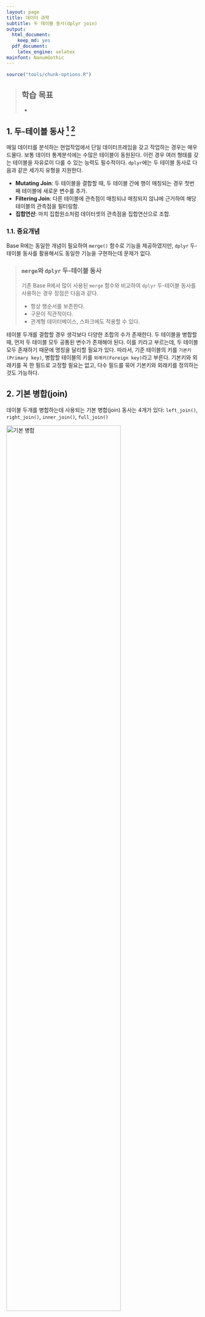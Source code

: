 ```yaml
---
layout: page
title: 데이터 과학
subtitle: 두 테이블 동사(dplyr join)
output:
  html_document: 
    keep_md: yes
  pdf_document:
    latex_engine: xelatex
mainfont: NanumGothic
---
```



```r
source("tools/chunk-options.R")
```
> ## 학습 목표 {.objectives}
>
> * 

## 1. 두-테이블 동사 [^dplyr-join-vignette] [^stat545-dplyr-join]

[^dplyr-join-vignette]: [Two-table verbs](https://cran.r-project.org/web/packages/dplyr/vignettes/two-table.html)

[^stat545-dplyr-join]: [Cheatsheet for dplyr join functions](http://stat545.com/bit001_dplyr-cheatsheet.html)

매일 데이터를 분석하는 현업작업에서 단일 데이터프레임을 갖고 작업하는 경우는 매우 드물다.
보통 데이터 통계분석에는 수많은 테이블이 동원된다. 이런 경우 여러 형태를 갖는 테이블을 자유로이 다룰 수 있는 능력도 필수적이다.
`dplyr`에는 두 테이블 동사로 다음과 같은 세가지 유형을 지원한다.

- **Mutating Join**: 두 테이블을 결합할 때, 두 테이블 간에 행이 매칭되는 경우 첫번째 테이블에 새로운 변수를 추가.
- **Filtering Join**: 다른 테이블에 관측점이 매칭되냐 매칭되지 않냐에 근거하여 해당 테이블의 관측점을 필터링함.
- **집합연산**: 마치 집합원소처럼 데이터셋의 관측점을 집합연산으로 조합.

### 1.1. 중요개념

Base R에는 동일한 개념이 필요하여 `merge()` 함수로 기능을 제공하였지만, 
`dplyr` 두-테이블 동사를 활용해서도 동일한 기능을 구현하는데 문제가 없다.

> ### `merge`와 `dplyr` 두-테이블 동사 {.callout}
>
> 기존 Base R에서 많이 사용된 `merge` 함수와 비교하여 `dplyr` 두-테이블 동사를 사용하는 경우 장점은 다음과 같다.
>
> - 항상 행순서를 보존한다.
> - 구문이 직관적이다.
> - 관계형 데이터베이스, 스파크에도 적용할 수 있다.

테이블 두개를 결합할 경우 생각보다 다양한 조합의 수가 존재한다. 
두 테이블을 병합할 때, 먼저 두 테이블 모두 공통된 변수가 존재해야 된다. 
이를 키라고 부르는데, 두 테이블 모두 존재하기 때문에 명칭을 달리할 필요가 있다.
따라서, 기준 테이블의 키를 `기본키(Primary key)`, 병합할 테이블의 키를 `외래키(Foreign key)`라고 부른다.
기본키와 외래키를 꼭 한 필드로 고정할 필요는 없고, 다수 필드를 묶어 기본키와 외래키를 정의하는 것도 가능하다.


## 2. 기본 병합(join)

데이블 두개를 병합하는데 사용되는 기본 병합(join) 동사는 4개가 있다: `left_join()`, `right_join()`, `inner_join()`, `full_join()`

<img src="fig/ds-basic-join.png" alt="기본 병합" width="77%" />

먼저 `superheroes`, `publishers` 데이터프레임을 생성한다. 

```r
suppressPackageStartupMessages(library(dplyr))
library(readr)

superheroes <- "
    name, alignment, gender,         publisher
 Magneto,       bad,   male,            Marvel
   Storm,      good, female,            Marvel
Mystique,       bad, female,            Marvel
  Batman,      good,   male,                DC
   Joker,       bad,   male,                DC
Catwoman,       bad, female,                DC
 Hellboy,      good,   male, Dark Horse Comics
"
superheroes <- read_csv(superheroes, trim_ws = TRUE, skip = 1)

publishers <- "
  publisher, yr_founded
         DC,       1934
     Marvel,       1939
      Image,       1992
"
publishers <- read_csv(publishers, trim_ws = TRUE, skip = 1)
```

### 2.1. `inner_join()` 

`inner_join()`은 두 테이블 모두에 존재하는 행이 있는 경우 이를 병합하여 새로운 테이블을 생성시킨다.

`inner_join(x,y)` 를 수행하면 기준 테이블의 모든 행을 반환시키는데 조건은 상대 테이블에 매칭되는 행이 있는 경우다.
두 테이블 사이 다수가 매칭되면, 모든 매칭 조합이 반환된다. 대표적인 `mutating join` 사례다.

```r
ijsp <- inner_join(superheroes, publishers)
```

```r
superheroes_kable <- knitr::kable(superheroes)
publishers_kable <- knitr::kable(publishers)
ijsp_kable <- knitr::kable(ijsp)
```

<table border = 1>
	<tr>
		<td valign="top">
		  superheroes
		  `r superheroes_kable`
		</td>
		<td valign="top">
		  publishers
		  `r publishers_kable`
		</td>
		<td valign="top">
		  inner_join(x = superheroes, y = publishers)
		  `r ijsp_kable`
		</td>
	</tr>
</table>

### 2.2. `semi_join()`

```r
(sjsp <- semi_join(superheroes, publishers))
```

```r
sjsp_kable <- knitr::kable(sjsp)
```

<table border = 1>
  <tr>
  <td valign="top">
  superheroes
  `r superheroes_kable`
</td>
  <td valign="top">
  publishers
  `r publishers_kable`
</td>
  <td valign="top">
  semi-join(x = superheroes, y = publishers)
  `r sjsp_kable`
</td>
</tr>
</table>

### 2.3. `left_join()`


```r
(ljsp <- left_join(superheroes, publishers))
```

```r
ljsp_kable <- knitr::kable(ljsp)
```

<table border = 1>
  <tr>
  <td valign="top">
  superheroes
  `r superheroes_kable`
</td>
  <td valign="top">
  publishers
  `r publishers_kable`
</td>
  <td valign="top">
  left_join(x = superheroes, y = publishers)
  `r ljsp_kable`
</td>
</tr>
</table>

### 2.4. `anti_join()`


```r
(ajsp <- anti_join(superheroes, publishers))
```


```r
ajsp_kable <- knitr::kable(ajsp)
```

<table border = 1>
  <tr>
  <td valign="top">
  superheroes
  `r superheroes_kable`
</td>
  <td valign="top">
  publishers
  `r publishers_kable`
</td>
  <td valign="top">
  anti_join(x = superheroes, y = publishers)
  `r ajsp_kable`
</td>
</tr>
</table>

### 2.5. `anti_join()`

> anti_join(x, y): Return all rows from x where there are not matching values in y, keeping just columns from x. This is a filtering join.

```r
(ajps <- anti_join(publishers, superheroes))
```

We keep __only__ publisher Image now (and the variables found in `x = publishers`).

```r
ajps_kable <- knitr::kable(ajps)
```

<table border = 1>
  <tr>
<tr>
<td valign="top">
publishers
`r publishers_kable`
</td>
<td valign="top">
superheroes
`r superheroes_kable`
</td>
<td valign="top">
anti_join(x = publishers, y = superheroes)
`r ajps_kable`
</td>
</tr>
</table>


### 2.6. `full_join()`

```r
(fjsp <- full_join(superheroes, publishers))
```


```r
fjsp_kable <- knitr::kable(fjsp)
```

<table border = 1>
<tr>
<td valign="top">
  superheroes
  `r superheroes_kable`
</td>
<td valign="top">
  publishers
  `r publishers_kable`
</td>
<td valign="top">
  full_join(x = superheroes, y = publishers)
  `r fjsp_kable`
</td>
</tr>
</table>


## R과 SQL 비교

|    R	          |  SQL                                                               |
|:----------------|:-------------------------------------------------------------------|
| inner_join()    |  SELECT * FROM x JOIN y ON x.a = y.a                               |
| left_join()     |  SELECT * FROM x LEFT JOIN y ON x.a = y.a                          |
| right_join()    |  SELECT * FROM x RIGHT JOIN y ON x.a = y.a                         |
| full_join()     |  SELECT * FROM x FULL JOIN y ON x.a = y.a                          |
| semi_join()     |  SELECT * FROM x WHERE EXISTS (SELECT 1 FROM y WHERE x.a = y.a)    |
| anti_join()     |  SELECT * FROM x WHERE NOT EXISTS (SELECT 1 FROM y WHERE x.a = y.a)|
| intersect(x,y)  |  SELECT * FROM x INTERSECT SELECT * FROM y                         |
| union(x, y)     |  SELECT * FROM x UNION SELECT * FROM y                             |
| setdiff(x, y)   |  SELECT * FROM x EXCEPT SELECT * FROM y                            |

